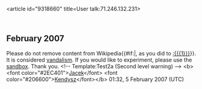 <article id="9318660" title=User talk:71.246.132.231>
	<talkpage id="9318660" title="User talk:71.246.132.231">
==February 2007==
Please do not remove content from Wikipedia{{#if:{{{1|}}}|, as you did to [[:{{{1}}}]]}}. It is considered [[Wikipedia:Vandalism|vandalism]]. If you would like to experiment, please use the [[Wikipedia:Sandbox|sandbox]]. Thank you. &lt;!-- Template:Test2a (Second level warning) --&gt; &lt;b&gt;&lt;font color=&quot;#2EC401&quot;&gt;[[User:Jacek_Kendysz|Jacek]]&lt;/font&gt; &lt;font color=&quot;#206600&quot;&gt;[[User:Jacek_Kendysz|Kendysz]]&lt;/font&gt;&lt;/b&gt; 01:32, 5 February 2007 (UTC)
	</talkpage>
</article>